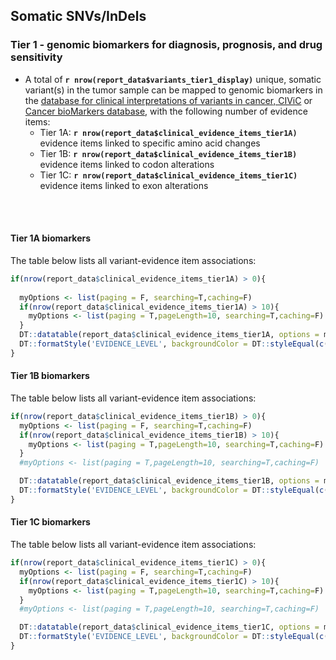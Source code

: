 ## Somatic SNVs/InDels

### Tier 1 - genomic biomarkers for diagnosis, prognosis, and drug sensitivity {.tabset}

- A total of __`r nrow(report_data$variants_tier1_display)`__ unique, somatic variant(s) in the tumor sample can be mapped to genomic biomarkers in the [database for clinical interpretations of variants in cancer, CIViC](https://civic.genome.wustl.edu/#/home) or [Cancer bioMarkers database](https://www.cancergenomeinterpreter.org/biomarkers), with the following number of evidence items:
    * Tier 1A: __`r nrow(report_data$clinical_evidence_items_tier1A)`__ evidence items linked to specific amino acid changes
    * Tier 1B: __`r nrow(report_data$clinical_evidence_items_tier1B)`__ evidence items linked to codon alterations
    * Tier 1C: __`r nrow(report_data$clinical_evidence_items_tier1C)`__ evidence items linked to exon alterations

<br><br>

#### Tier 1A biomarkers

The table below lists all variant-evidence item associations:

```r

if(nrow(report_data$clinical_evidence_items_tier1A) > 0){
  
  myOptions <- list(paging = F, searching=T,caching=F)
  if(nrow(report_data$clinical_evidence_items_tier1A) > 10){
    myOptions <- list(paging = T,pageLength=10, searching=T,caching=F)
  }
  DT::datatable(report_data$clinical_evidence_items_tier1A, options = myOptions, escape=F, extensions = "Responsive") %>%
  DT::formatStyle('EVIDENCE_LEVEL', backgroundColor = DT::styleEqual(c('A: Validated','B: Clinical evidence','C: Case study','D: Preclinical evidence','E: Indirect evidence'), c("#009E73","#56B4E9", "#0072B2","#E69F00", "#F0E442")))
}
```

#### Tier 1B biomarkers

The table below lists all variant-evidence item associations:

```r

if(nrow(report_data$clinical_evidence_items_tier1B) > 0){
  myOptions <- list(paging = F, searching=T,caching=F)
  if(nrow(report_data$clinical_evidence_items_tier1B) > 10){
    myOptions <- list(paging = T,pageLength=10, searching=T,caching=F)
  }
  #myOptions <- list(paging = T,pageLength=10, searching=T,caching=F)

  DT::datatable(report_data$clinical_evidence_items_tier1B, options = myOptions, escape=F, extensions = "Responsive") %>%
  DT::formatStyle('EVIDENCE_LEVEL', backgroundColor = DT::styleEqual(c('A: Validated','B: Clinical evidence','C: Case study','D: Preclinical evidence','E: Indirect evidence'), c("#009E73","#56B4E9", "#0072B2","#E69F00", "#F0E442")))
}
```

#### Tier 1C biomarkers

The table below lists all variant-evidence item associations:

```r

if(nrow(report_data$clinical_evidence_items_tier1C) > 0){
  myOptions <- list(paging = F, searching=T,caching=F)
  if(nrow(report_data$clinical_evidence_items_tier1C) > 10){
    myOptions <- list(paging = T,pageLength=10, searching=T,caching=F)
  }
  #myOptions <- list(paging = T,pageLength=10, searching=T,caching=F)

  DT::datatable(report_data$clinical_evidence_items_tier1C, options = myOptions, escape=F, extensions = "Responsive") %>%
  DT::formatStyle('EVIDENCE_LEVEL', backgroundColor = DT::styleEqual(c('A: Validated','B: Clinical evidence','C: Case study','D: Preclinical evidence','E: Indirect evidence'), c("#009E73","#56B4E9", "#0072B2","#E69F00", "#F0E442")))
}
```

<br><br>
